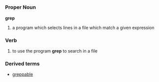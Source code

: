 =={{en}}==
===Proper Noun===
'''grep'''
# a program which selects lines in a file which match a given expression
===Verb===
# to use the program '''grep''' to search in a file
===Derived terms===
*[[greppable]]